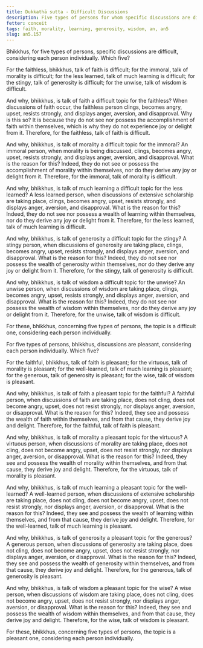 ```yaml
---
title: Dukkathā sutta - Difficult Discussions
description: Five types of persons for whom specific discussions are difficult, and five types of persons for whom specific discussions are pleasant.
fetter: conceit
tags: faith, morality, learning, generosity, wisdom, an, an5
slug: an5.157
---
```


Bhikkhus, for five types of persons, specific discussions are difficult, considering each person individually. Which five?

For the faithless, bhikkhus, talk of faith is difficult;
for the immoral, talk of morality is difficult;
for the less learned, talk of much learning is difficult;
for the stingy, talk of generosity is difficult;
for the unwise, talk of wisdom is difficult.

And why, bhikkhus, is talk of faith a difficult topic for the faithless? When discussions of faith occur, the faithless person clings, becomes angry, upset, resists strongly, and displays anger, aversion, and disapproval. Why is this so? It is because they do not see nor possess the accomplishment of faith within themselves, which is why they do not experience joy or delight from it. Therefore, for the faithless, talk of faith is difficult.

And why, bhikkhus, is talk of morality a difficult topic for the immoral? An immoral person, when morality is being discussed, clings, becomes angry, upset, resists strongly, and displays anger, aversion, and disapproval. What is the reason for this? Indeed, they do not see or possess the accomplishment of morality within themselves, nor do they derive any joy or delight from it. Therefore, for the immoral, talk of morality is difficult.

And why, bhikkhus, is talk of much learning a difficult topic for the less learned? A less learned person, when discussions of extensive scholarship are taking place, clings, becomes angry, upset, resists strongly, and displays anger, aversion, and disapproval. What is the reason for this? Indeed, they do not see nor possess a wealth of learning within themselves, nor do they derive any joy or delight from it. Therefore, for the less learned, talk of much learning is difficult.

And why, bhikkhus, is talk of generosity a difficult topic for the stingy? A stingy person, when discussions of generosity are taking place, clings, becomes angry, upset, resists strongly, and displays anger, aversion, and disapproval. What is the reason for this? Indeed, they do not see nor possess the wealth of generosity within themselves, nor do they derive any joy or delight from it. Therefore, for the stingy, talk of generosity is difficult.

And why, bhikkhus, is talk of wisdom a difficult topic for the unwise? An unwise person, when discussions of wisdom are taking place, clings, becomes angry, upset, resists strongly, and displays anger, aversion, and disapproval. What is the reason for this? Indeed, they do not see nor possess the wealth of wisdom within themselves, nor do they derive any joy or delight from it. Therefore, for the unwise, talk of wisdom is difficult.

For these, bhikkhus, concerning five types of persons, the topic is a difficult one, considering each person individually.

For five types of persons, bhikkhus, discussions are pleasant, considering each person individually. Which five?

For the faithful, bhikkhus, talk of faith is pleasant;
for the virtuous, talk of morality is pleasant;
for the well-learned, talk of much learning is pleasant;
for the generous, talk of generosity is pleasant;
for the wise, talk of wisdom is pleasant.

And why, bhikkhus, is talk of faith a pleasant topic for the faithful? A faithful person, when discussions of faith are taking place, does not cling, does not become angry, upset, does not resist strongly, nor displays anger, aversion, or disapproval. What is the reason for this? Indeed, they see and possess the wealth of faith within themselves, and from that cause, they derive joy and delight. Therefore, for the faithful, talk of faith is pleasant.

And why, bhikkhus, is talk of morality a pleasant topic for the virtuous? A virtuous person, when discussions of morality are taking place, does not cling, does not become angry, upset, does not resist strongly, nor displays anger, aversion, or disapproval. What is the reason for this? Indeed, they see and possess the wealth of morality within themselves, and from that cause, they derive joy and delight. Therefore, for the virtuous, talk of morality is pleasant.

And why, bhikkhus, is talk of much learning a pleasant topic for the well-learned? A well-learned person, when discussions of extensive scholarship are taking place, does not cling, does not become angry, upset, does not resist strongly, nor displays anger, aversion, or disapproval. What is the reason for this? Indeed, they see and possess the wealth of learning within themselves, and from that cause, they derive joy and delight. Therefore, for the well-learned, talk of much learning is pleasant.

And why, bhikkhus, is talk of generosity a pleasant topic for the generous? A generous person, when discussions of generosity are taking place, does not cling, does not become angry, upset, does not resist strongly, nor displays anger, aversion, or disapproval. What is the reason for this? Indeed, they see and possess the wealth of generosity within themselves, and from that cause, they derive joy and delight. Therefore, for the generous, talk of generosity is pleasant.

And why, bhikkhus, is talk of wisdom a pleasant topic for the wise? A wise person, when discussions of wisdom are taking place, does not cling, does not become angry, upset, does not resist strongly, nor displays anger, aversion, or disapproval. What is the reason for this? Indeed, they see and possess the wealth of wisdom within themselves, and from that cause, they derive joy and delight. Therefore, for the wise, talk of wisdom is pleasant.

For these, bhikkhus, concerning five types of persons, the topic is a pleasant one, considering each person individually.